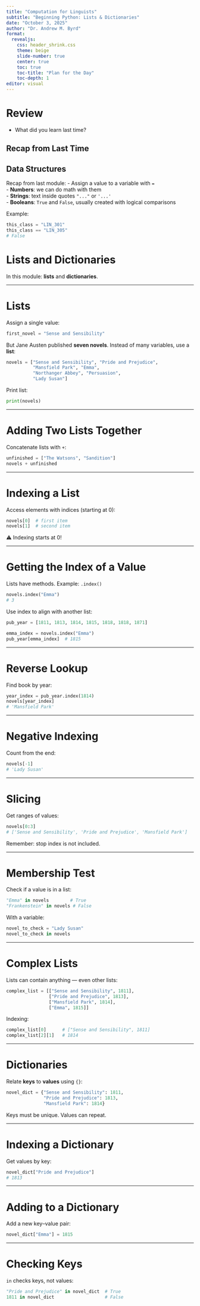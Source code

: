 ```yaml
---
title: "Computation for Linguists"
subtitle: "Beginning Python: Lists & Dictionaries"
date: "October 3, 2025"
author: "Dr. Andrew M. Byrd"
format:
  revealjs:
    css: header_shrink.css
    theme: beige
    slide-number: true
    center: true
    toc: true
    toc-title: "Plan for the Day"
    toc-depth: 1
editor: visual
---
```


# Review

-   What did you learn last time?

## Recap from Last Time

## Data Structures

Recap from last module: - Assign a value to a variable with `=`\
- **Numbers**: we can do math with them\
- **Strings**: text inside quotes `"..."` or `'...'`\
- **Booleans**: `True` and `False`, usually created with logical comparisons

Example:

``` python
this_class = "LIN_301"
this_class == "LIN_305"
# False
```

# Lists and Dictionaries


In this module: **lists** and **dictionaries**.

------------------------------------------------------------------------

# Lists

Assign a single value:

``` python
first_novel = "Sense and Sensibility"
```

But Jane Austen published **seven novels**. Instead of many variables, use a **list**:

``` python
novels = ["Sense and Sensibility", "Pride and Prejudice",
          "Mansfield Park", "Emma",
          "Northanger Abbey", "Persuasion",
          "Lady Susan"]
```

Print list:

``` python
print(novels)
```

------------------------------------------------------------------------

# Adding Two Lists Together

Concatenate lists with `+`:

``` python
unfinished = ["The Watsons", "Sandition"]
novels + unfinished
```

------------------------------------------------------------------------

# Indexing a List

Access elements with indices (starting at 0):

``` python
novels[0]  # first item
novels[1]  # second item
```

⚠️ Indexing starts at 0!

------------------------------------------------------------------------

# Getting the Index of a Value

Lists have methods. Example: `.index()`

``` python
novels.index("Emma")
# 3
```

Use index to align with another list:

``` python
pub_year = [1811, 1813, 1814, 1815, 1818, 1818, 1871]

emma_index = novels.index("Emma")
pub_year[emma_index]  # 1815
```

------------------------------------------------------------------------

# Reverse Lookup

Find book by year:

``` python
year_index = pub_year.index(1814)
novels[year_index]
# 'Mansfield Park'
```

------------------------------------------------------------------------

# Negative Indexing

Count from the end:

``` python
novels[-1]
# 'Lady Susan'
```

------------------------------------------------------------------------

# Slicing

Get ranges of values:

``` python
novels[0:3]
# ['Sense and Sensibility', 'Pride and Prejudice', 'Mansfield Park']
```

Remember: stop index is not included.

------------------------------------------------------------------------

# Membership Test

Check if a value is in a list:

``` python
"Emma" in novels        # True
"Frankenstein" in novels # False
```

With a variable:

``` python
novel_to_check = "Lady Susan"
novel_to_check in novels
```

------------------------------------------------------------------------

# Complex Lists

Lists can contain anything — even other lists:

``` python
complex_list = [["Sense and Sensibility", 1811],
                ["Pride and Prejudice", 1813],
                ["Mansfield Park", 1814],
                ["Emma", 1815]]
```

Indexing:

``` python
complex_list[0]      # ["Sense and Sensibility", 1811]
complex_list[2][1]   # 1814
```

------------------------------------------------------------------------

# Dictionaries

Relate **keys** to **values** using `{}`:

``` python
novel_dict = {"Sense and Sensibility": 1811,
              "Pride and Prejudice": 1813,
              "Mansfield Park": 1814}
```

Keys must be unique. Values can repeat.

------------------------------------------------------------------------

# Indexing a Dictionary

Get values by key:

``` python
novel_dict["Pride and Prejudice"]
# 1813
```

------------------------------------------------------------------------

# Adding to a Dictionary

Add a new key–value pair:

``` python
novel_dict["Emma"] = 1815
```

------------------------------------------------------------------------

# Checking Keys

`in` checks keys, not values:

``` python
"Pride and Prejudice" in novel_dict  # True
1811 in novel_dict                   # False
```
